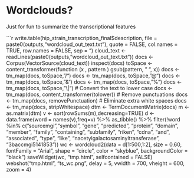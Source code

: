 # Wordclouds? 

Just for fun to summarize the transcriptional features

```r
write.table(hip_strain_transcription_final$description, file = paste0(outputs,"wordcloud_out_text.txt"), quote = FALSE,
            col.names = TRUE, row.names = FALSE, sep = "\t")
cloud_text <- readLines(paste0(outputs, "wordcloud_out_text.txt"))
docs <- Corpus(VectorSource(cloud_text))
inspect(docs)
toSpace <- content_transformer(function (x , pattern ) gsub(pattern, " ", x))
docs <- tm_map(docs, toSpace, "/")
docs <- tm_map(docs, toSpace, "@")
docs <- tm_map(docs, toSpace, "&")
docs <- tm_map(docs, toSpace, "%")
docs <- tm_map(docs, toSpace, "\\|")
# Convert the text to lower case
docs <- tm_map(docs, content_transformer(tolower))
# Remove punctuations
docs <- tm_map(docs, removePunctuation)
# Eliminate extra white spaces
docs <- tm_map(docs, stripWhitespace)
dtm <- TermDocumentMatrix(docs)
m <- as.matrix(dtm)
v <- sort(rowSums(m),decreasing=TRUE)
d <- data.frame(word = names(v),freq=v) %>% 
  as_tibble() %>% 
  filter(!word %in% c("sourcemgi","symbol", "gene", "predicted",
                        "protein", "domain", "member", "family",
                      "containing", "subfamily", "riken", "cdna",
                      "and", "associated", "type", "like", "nacetylgalactosaminyltransferase",
                      "3baccmgi5141853")) 
wc <- wordcloud2(data = d[1:500,1:2], size = 0.60, fontFamily = "Arial", shape = "circle",
           color = "skyblue", backgroundColor = "black")
saveWidget(wc, "tmp.html", selfcontained = FALSE)
webshot("tmp.html", "ts_wc.png", delay = 5, vwidth = 700, vheight = 600, zoom = 4)
